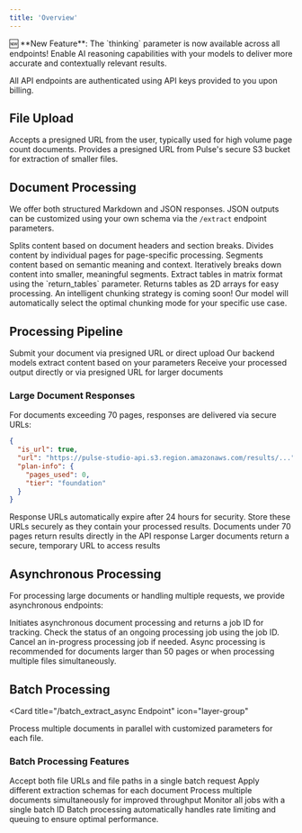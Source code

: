 ```yaml
---
title: 'Overview'
---
```


<Note type="success">
  🆕 **New Feature**: The `thinking` parameter is now available across all endpoints! Enable AI reasoning capabilities with your models to deliver more accurate and contextually relevant results.
</Note>

All API endpoints are authenticated using API keys provided to you upon billing.

## File Upload

<CardGroup cols={2}>
  <Card
    title="/extract Endpoint"
    icon="cloud-arrow-up"
    href="/api-reference/endpoint/extract"
  >
    Accepts a presigned URL from the user, typically used for high volume page count documents.
  </Card>
  <Card
    title="/convert Endpoint"
    icon="cloud-arrow-down"
    href="/api-reference/endpoint/convert"
  >
    Provides a presigned URL from Pulse's secure S3 bucket for extraction of smaller files.
  </Card>
</CardGroup>

## Document Processing

We offer both structured Markdown and JSON responses. JSON outputs can be customized using your own schema via the `/extract` endpoint parameters.

<CardGroup cols={2}>
  <Card
    title="Header Chunking"
    icon="heading"
  >
    Splits content based on document headers and section breaks.
  </Card>
  <Card
    title="Page Chunking"
    icon="file"
  >
    Divides content by individual pages for page-specific processing.
  </Card>
  <Card
    title="Semantic Chunking"
    icon="brain"
  >
    Segments content based on semantic meaning and context.
  </Card>
  <Card
    title="Recursive Chunking"
    icon="repeat"
  >
    Iteratively breaks down content into smaller, meaningful segments.
  </Card>
  <Card
    title="Table Extraction"
    icon="table"
  >
    Extract tables in matrix format using the `return_tables` parameter. Returns tables as 2D arrays for easy processing.
  </Card>
</CardGroup>

<Note>
  An intelligent chunking strategy is coming soon! Our model will automatically select the optimal chunking mode for your specific use case.
</Note>

## Processing Pipeline

<Steps>
  <Step title="Upload" icon="cloud-arrow-up">
    Submit your document via presigned URL or direct upload
  </Step>
  <Step title="Process" icon="wand-magic-sparkles">
    Our backend models extract content based on your parameters
  </Step>
  <Step title="Response" icon="download">
    Receive your processed output directly or via presigned URL for larger documents
  </Step>
</Steps>

### Large Document Responses

For documents exceeding 70 pages, responses are delivered via secure URLs:

```json
{
  "is_url": true,
  "url": "https://pulse-studio-api.s3.region.amazonaws.com/results/...",
  "plan-info": {
    "pages_used": 0,
    "tier": "foundation"
  }
}
```

<Note>
  Response URLs automatically expire after 24 hours for security. Store these URLs securely as they contain your processed results.
</Note>

<CardGroup cols={2}>
  <Card
    title="Direct Response"
    icon="file-lines"
  >
    Documents under 70 pages return results directly in the API response
  </Card>
  <Card
    title="URL Response"
    icon="link"
  >
    Larger documents return a secure, temporary URL to access results
  </Card>
</CardGroup>

## Asynchronous Processing

For processing large documents or handling multiple requests, we provide asynchronous endpoints:

<CardGroup cols={2}>
  <Card
    title="/extract_async Endpoint"
    icon="clock"
  >
    Initiates asynchronous document processing and returns a job ID for tracking.
  </Card>
  <Card
    title="/poll Endpoint"
    icon="magnifying-glass"
  >
    Check the status of an ongoing processing job using the job ID.
  </Card>
  <Card
    title="/cancel Endpoint"
    icon="stop"
  >
    Cancel an in-progress processing job if needed.
  </Card>
</CardGroup>

<Note>
  Async processing is recommended for documents larger than 50 pages or when processing multiple files simultaneously.
</Note>

## Batch Processing

<Card
  title="/batch_extract_async Endpoint"
  icon="layer-group"
>
  Process multiple documents in parallel with customized parameters for each file.
</Card>

### Batch Processing Features

<CardGroup cols={2}>
  <Card
    title="Multiple Input Sources"
    icon="files"
  >
    Accept both file URLs and file paths in a single batch request
  </Card>
  <Card
    title="Custom Schemas"
    icon="code"
  >
    Apply different extraction schemas for each document
  </Card>
  <Card
    title="Parallel Processing"
    icon="microchip"
  >
    Process multiple documents simultaneously for improved throughput
  </Card>
  <Card
    title="Unified Tracking"
    icon="list-check"
  >
    Monitor all jobs with a single batch ID
  </Card>
</CardGroup>

<Note>
  Batch processing automatically handles rate limiting and queuing to ensure optimal performance.
</Note>

